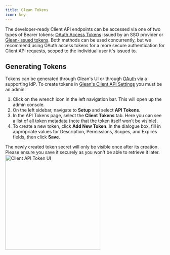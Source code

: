 ```yaml
---
title: Glean Tokens
icon: key
---
```



The developer-ready Client API endpoints can be accessed via one of two types of Bearer tokens: [OAuth Access Tokens](#oauth-access-tokens) issued by an SSO provider or [Glean-issued tokens](#glean-issued-tokens). Both methods can be used concurrently, but we recommend using OAuth access tokens for a more secure authentication for Client API requests, scoped to the individual user it's issued to.

## Generating Tokens
Tokens can be generated through Glean's UI or through [OAuth](./oauth) via a supporting IdP. To create tokens in [Glean's Client API Settings](#navigating-to-client-api-settings) you must be an admin.


1. Click on the wrench icon in the left navigation bar. This will open up the admin console.
2. On the left sidebar, navigate to **Setup** and select **API Tokens**.
3. In the API Tokens page, select the **Client Tokens** tab. Here you can see a list of all token metadata (note that the token itself won't be visible).
4. To create a new token, click **Add New Token**. In the dialogue box, fill in appropriate values for Description, Permissions, Scopes, and Expires fields, then click **Save**.

<Warning>
The newly created token secret will only be visible once after its creation. Please ensure you save it securely as you won't be able to retrieve it later.
</Warning>

<Frame>
<img src="./images/client_api_token_ui.png" alt="Client API Token UI" height="300" />
</Frame>